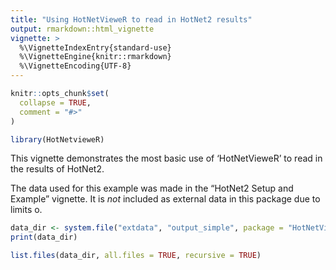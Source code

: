 ```yaml
---
title: "Using HotNetVieweR to read in HotNet2 results"
output: rmarkdown::html_vignette
vignette: >
  %\VignetteIndexEntry{standard-use}
  %\VignetteEngine{knitr::rmarkdown}
  %\VignetteEncoding{UTF-8}
---
```


```r
knitr::opts_chunk$set(
  collapse = TRUE,
  comment = "#>"
)
```

```r
library(HotNetvieweR)
```

This vignette demonstrates the most basic use of 'HotNetVieweR' to read in the results of HotNet2.

The data used for this example was made in the "HotNet2 Setup and Example" vignette.
It is *not* included as external data in this package due to limits o.

```r
data_dir <- system.file("extdata", "output_simple", package = "HotNetViewer")
print(data_dir)
```
```r
list.files(data_dir, all.files = TRUE, recursive = TRUE)
```

